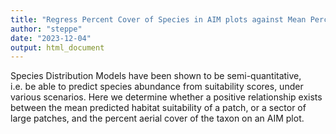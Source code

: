 ```yaml
---
title: "Regress Percent Cover of Species in AIM plots against Mean Percent Patch Suitability"
author: "steppe"
date: "2023-12-04"
output: html_document
---
```


Species Distribution Models have been shown to be semi-quantitative, i.e. be able to predict species abundance from suitability scores,  under various scenarios.
Here we determine whether a positive relationship exists between the mean predicted habitat suitability of a patch, or a sector of large patches, and the percent aerial cover of the taxon on an AIM plot.  


